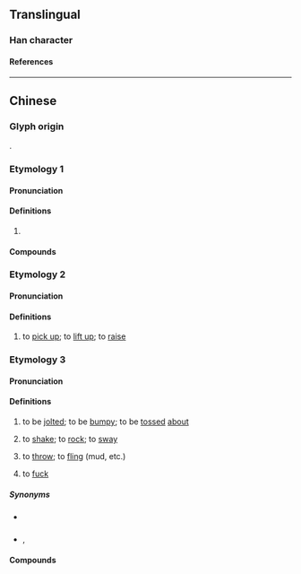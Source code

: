 {{character info}}
==Translingual==

===Han character===
{{Han char|rn=64|rad=手|as=11|sn=14|four=53050|canj=QIHF|ids=⿰扌戚}}

====References====
{{Han ref|kx=0452.010|dkj=12640|dj=0802.050|hdz=31944.020|uh=6475}}

----

==Chinese==

===Glyph origin===
{{Han etym}}
{{Han compound|扌|t1=hand|戚|ls=psc|c1=s|c2=p}}.

===Etymology 1===
{{zh-forms}}

====Pronunciation====
{{zh-pron
|m=shè
|c=saak3
|mc=y
|oc=y
|cat=
}}

====Definitions====
{{zh-hanzi}}

# {{rfdef|zh}}

====Compounds====
{{zh-der|摵摵}}

===Etymology 2===
{{zh-forms|alt=戚}}

====Pronunciation====
{{zh-pron
|c=cik1
|cat=v
}}

====Definitions====
{{zh-hanzi}}

# {{lb|zh|Cantonese}} to [[pick up]]; to [[lift up]]; to [[raise]]

===Etymology 3===
{{zh-forms|alt=䟉,踔,切}}

====Pronunciation====
{{zh-pron
|mn=xm,zz,tw:chhe̍k/qz,ph:chhia̍k
|cat=v
}}

====Definitions====
{{zh-hanzi}}

# {{lb|zh|Hokkien}} to be [[jolt]]ed; to be [[bumpy]]; to be [[tossed]] [[about]]
# {{lb|zh|Hokkien}} to [[shake]]; to [[rock]]; to [[sway]]
# {{lb|zh|Hokkien}} to [[throw]]; to [[fling]] (mud, etc.)
# {{lb|zh|Philippines|_|Hokkien|vulgar}} to [[fuck]]
#: {{zh-x|摵{Chhia̍k} 汝！|'''Fuck''' you!|MN-PH}}

=====Synonyms=====
* {{s|to be jolted}} {{zh-l|顛簸}}
* {{s|to shake}} {{zh-l|搖晃}}, {{zh-l|搖蕩}}

====Compounds====
{{zh-der|摵仔|摵齊|摵麵|麵摵|對摵|摵仔麵|超摵|撨摵|麵摵仔}}